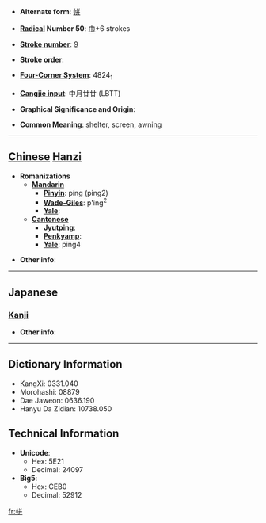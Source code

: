 * '''Alternate form''': [[帲]]

* '''[[Wiktionary:Chinese radical index| Radical]] Number 50''': [[Wiktionary:Chinese radical index 巾|巾]]+6 strokes

* '''[[Wiktionary:Chinese total strokes index|Stroke number]]''': [[Wiktionary:Chinese total strokes index 9|9]]

* '''Stroke order''': 

* '''[[Wiktionary:Chinese four corner index|Four-Corner System]]''': 4824<sub>1</sub>

* '''[[Wiktionary:Chinese Cangjie index|Cangjie input]]''': 中月廿廿 (LBTT)

* '''Graphical Significance and Origin''': 

* '''Common Meaning''': shelter, screen, awning

----

== [[Chinese]] [[Hanzi]] ==

* '''Romanizations'''
** '''[[Mandarin]]'''
*** '''[[Pinyin]]''': píng (ping2)
*** '''[[Wade-Giles]]''': p'ing<sup>2</sup>
*** '''[[Yale]]''': 
** '''[[Cantonese]]'''
*** '''[[Jyutping]]''':
*** '''[[Penkyamp]]''': 
*** '''[[Yale]]''': ping4

* '''Other info''': 

----

==Japanese==
===[[Kanji]]===
{{kanji|on readings=[[へい]] (hei), [[ひよう]] (hiyō), [[びょう]] (byō)
|kun readings=[[おおう]] (oou)
}}

* '''Other info''':  

----

== Dictionary Information ==

* KangXi: 0331.040
* Morohashi: 08879
* Dae Jaweon: 0636.190
* Hanyu Da Zidian: 10738.050

== Technical Information ==

* '''Unicode''':
** Hex: 5E21
** Decimal: 24097
* '''Big5''':
** Hex: CEB0
** Decimal: 52912

[[fr:帡]]